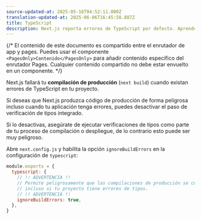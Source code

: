 ```yaml
---
source-updated-at: 2025-05-16T04:52:11.000Z
translation-updated-at: 2025-06-06T16:45:58.887Z
title: TypeScript
description: Next.js reporta errores de TypeScript por defecto. Aprende cómo desactivar este comportamiento aquí.
---
```


{/* El contenido de este documento es compartido entre el enrutador de app y pages. Puedes usar el componente `<PagesOnly>Contenido</PagesOnly>` para añadir contenido específico del enrutador Pages. Cualquier contenido compartido no debe estar envuelto en un componente. */}

Next.js fallará tu **compilación de producción** (`next build`) cuando existan errores de TypeScript en tu proyecto.

Si deseas que Next.js produzca código de producción de forma peligrosa incluso cuando tu aplicación tenga errores, puedes desactivar el paso de verificación de tipos integrado.

Si lo desactivas, asegúrate de ejecutar verificaciones de tipos como parte de tu proceso de compilación o despliegue, de lo contrario esto puede ser muy peligroso.

Abre `next.config.js` y habilita la opción `ignoreBuildErrors` en la configuración de `typescript`:

```js filename="next.config.js"
module.exports = {
  typescript: {
    // !! ADVERTENCIA !!
    // Permite peligrosamente que las compilaciones de producción se completen con éxito
    // incluso si tu proyecto tiene errores de tipos.
    // !! ADVERTENCIA !!
    ignoreBuildErrors: true,
  },
}
```